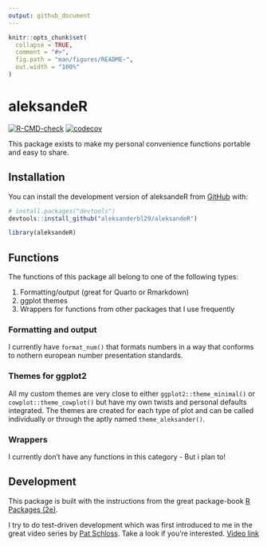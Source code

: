 ```yaml
---
output: github_document
---
```


<!-- README.md is generated from README.Rmd. Please edit that file -->

```r
knitr::opts_chunk$set(
  collapse = TRUE,
  comment = "#>",
  fig.path = "man/figures/README-",
  out.width = "100%"
)
```

# aleksandeR

<!-- badges: start -->
[![R-CMD-check](https://github.com/aleksanderbl29/aleksandeR/actions/workflows/R-CMD-check.yaml/badge.svg)](https://github.com/aleksanderbl29/aleksandeR/actions/workflows/R-CMD-check.yaml)
[![codecov](https://codecov.io/gh/aleksanderbl29/aleksandeR/graph/badge.svg?token=FIXGM13TQF)](https://codecov.io/gh/aleksanderbl29/aleksandeR)
<!-- badges: end -->

This package exists to make my personal convenience functions portable and easy to share.

## Installation

You can install the development version of aleksandeR from [GitHub](https://github.com/) with:

``` r
# install.packages("devtools")
devtools::install_github("aleksanderbl29/aleksandeR")

library(aleksandeR)
```

## Functions

The functions of this package all belong to one of the following types:

1. Formatting/output (great for Quarto or Rmarkdown)
2. ggplot themes
3. Wrappers for functions from other packages that I use frequently

### Formatting and output

I currently have `format_num()` that formats numbers in a way that conforms to nothern european number presentation standards.

### Themes for ggplot2

All my custom themes are very close to either `ggplot2::theme_minimal()` or `cowplot::theme_cowplot()` but have my own twists and personal defaults integrated. The themes are created for each type of plot and can be called individually or through the aptly named `theme_aleksander()`.

### Wrappers

I currently don't have any functions in this category - But i plan to!

## Development

This package is built with the instructions from the great package-book [R Packages (2e)](https://r-pkgs.org).

I try to do test-driven development which was first introduced to me in the great video series by [Pat Schloss](https://www.schlosslab.org/labbies/schloss.html). Take a look if you're interested. [Video link](https://www.youtube.com/watch?v=TaNvqwMmHus)
